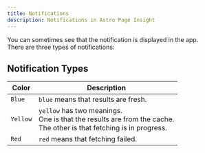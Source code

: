```yaml
---
title: Notifications
description: Notifications in Astro Page Insight
---
```


You can sometimes see that the notification is displayed in the app.  
There are three types of notifications:

## Notification Types

| Color | Description |
| --- | --- |
| `Blue` | `blue` means that results are fresh. |
| `Yellow` | `yellow` has two meanings.<br />One is that the results are from the cache.<br />The other is that fetching is in progress. |
| `Red` | `red` means that fetching failed. |
